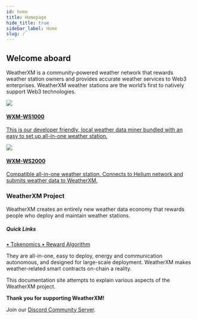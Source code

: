 ```yaml
---
id: home
title: Homepage
hide_title: true
sidebar_label: Home
slug: /
---
```



## Welcome aboard

WeatherXM is a community-powered weather network that rewards weather station owners and provides accurate weather services to Web3 enterprises.
WeatherXM weather stations are the world’s first to natively support Web3 technologies.

<section class="product-container">
  <div class="device">
    <a href="/wxm-devices/wifi-m5-bundle/wxm-ws1000-introduction">
      <img src={useBaseUrl("img/wxm-devices/wifi-m5-bundle/m5.png")} />
      <div class="device-info">
        <h4>WXM-WS1000</h4>
        <p>This is our developer friendly, local weather data miner bundled with an easy to set up all-in-one weather station.</p>
      </div>
    </a>
  </div>
  <div class="device">
    <a href="/wxm-devices/helium-bundle/wxm-ws2000-introduction">
      <img src={useBaseUrl("/img/wxm-devices/helium-bundle/helium.png")} />
      <div class="device-info">
        <h4>WXM-WS2000</h4>
        <p>Compatible all-in-one weather station. Connects to Helium network and submits weather data to WeatherXM.</p>
      </div>
    </a>
  </div>
  </section>
  
<div class=" no-shadow">
    <h3>WeatherXM Project</h3>
    <p>
      WeatherXM creates an entirely new weather data economy that rewards
      people who deploy and maintain weather stations.
    </p>
    <h5 class="quickLinks">Quick Links</h5>
    <a className="block" href="/tokenomics/">
      &#8226; Tokenomics
    </a>
    <a className="block" href="/reward-algorithm/">
      &#8226; Reward Algorithm
    </a>
  </div>

They are all-in-one, easy to deploy, energy and communication autonomous, and designed for large-scale deployment.
WeatherXM makes weather-related smart contracts on-chain a reality.

This documentation site attempts to explain various aspects of the WeatherXM project.

**Thank you for supporting WeatherXM!**

<p>Join our <a href="https://weatherxm.com/discord" target="_blank" rel="noopener noreferrer">Discord Community Server</a>.</p>
